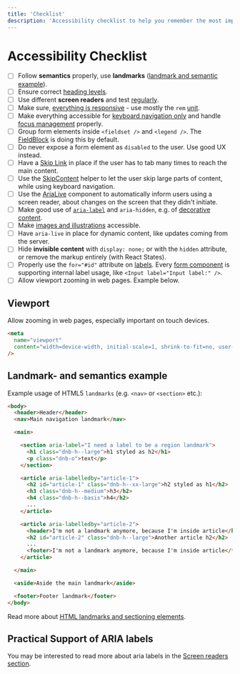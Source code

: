 ```yaml
---
title: 'Checklist'
description: 'Accessibility checklist to help you remember the most important tasks you have to follow during front end development.'
---
```


# Accessibility Checklist

- [ ] Follow **semantics** properly, use **landmarks** ([landmark and semantic example](/uilib/usage/accessibility/checklist#landmark--and-semantics-example)).
- [ ] Ensure correct [heading levels](/uilib/usage/best-practices/for-typography#headings-and-styling).
- [ ] Use different **screen readers** and test [regularly](/uilib/usage/accessibility/screenreader).
- [ ] Make sure, [everything is responsive](/uilib/usage/layout#web-applications) - use mostly the `rem` [unit](/uilib/usage/best-practices/for-styling#units).
- [ ] Make everything accessible for [keyboard navigation only](/uilib/usage/accessibility#keyboard-users) and handle [focus management](/uilib/usage/accessibility/focus#managing-the-focus-state) properly.
- [ ] Group form elements inside `<fieldset />` and `<legend />`. The [FieldBlock](/uilib/extensions/forms/create-component/FieldBlock/) is doing this by default.
- [ ] Do never expose a form element as `disabled` to the user. Use good UX instead.
- [ ] Have a [Skip Link](/uilib/usage/accessibility/focus#skip-link) in place if the user has to tab many times to reach the main content.
- [ ] Use the [SkipContent](/uilib/components/skip-content/) helper to let the user skip large parts of content, while using keyboard navigation.
- [ ] Use the [AriaLive](/uilib/components/aria-live) component to automatically inform users using a screen reader, about changes on the screen that they didn't initiate.
- [ ] Make good use of [`aria-label`](/uilib/usage/accessibility/screenreader#usage-of-aria-label-aria-labelledby-and-aria-describedby) and `aria-hidden`, e.g. of [decorative content](/uilib/usage/accessibility/icons#decorative-icons).
- [ ] Make [images and illustrations](/uilib/usage/accessibility/screenreader#images-and-illustrations) accessible.
- [ ] Have `aria-live` in place for dynamic content, like updates coming from the server.
- [ ] Hide **invisible content** with `display: none;` or with the `hidden` attribute, or remove the markup entirely (with React States).
- [ ] Properly use the `for="#id"` attribute on [labels](https://developer.mozilla.org/en-US/docs/Web/HTML/Element/label#Attributes). Every [form component](/uilib/components) is supporting internal label usage, like `<Input label="Input label:" />`.
- [ ] Allow viewport zooming in web pages. Example below.

## Viewport

Allow zooming in web pages, especially important on touch devices.

```html
<meta
  name="viewport"
  content="width=device-width, initial-scale=1, shrink-to-fit=no, user-scalable=yes"
/>
```

## Landmark- and semantics example

Example usage of HTML5 `landmarks` (e.g. `<nav>` or `<section>` etc.):

```html
<body>
  <header>Header</header>
  <nav>Main navigation landmark</nav>

  <main>

    <section aria-label="I need a label to be a region landmark">
      <h1 class="dnb-h--large">h1 styled as h2</h1>
      <p class="dnb-o">text</p>
    </section>

    <article aria-labelledby="article-1">
      <h2 id="article-1" class="dnb-h--xx-large">h2 styled as h1</h2>
      <h3 class="dnb-h--medium">h3</h2>
      <h4 class="dnb-h--basis">h4</h2>
      ...
    </article>

    <article aria-labelledby="article-2">
      <header>I'm not a landmark anymore, because I'm inside article</header>
      <h2 id="article-2" class="dnb-h--large">Another article h2</h2>
      ...
      <footer>I'm not a landmark anymore, because I'm inside article</footer>
    </article>

  </main>

  <aside>Aside the main landmark</aside>

  <footer>Footer landmark</footer>
</body>
```

Read more about [HTML landmarks and sectioning elements](https://www.w3.org/TR/wai-aria-practices/examples/landmarks/HTML5.html).

## Practical Support of ARIA labels

You may be interested to read more about aria labels in the [Screen readers section](/uilib/usage/accessibility/screenreader#usage-of-aria-label-aria-labelledby-and-aria-describedby).

